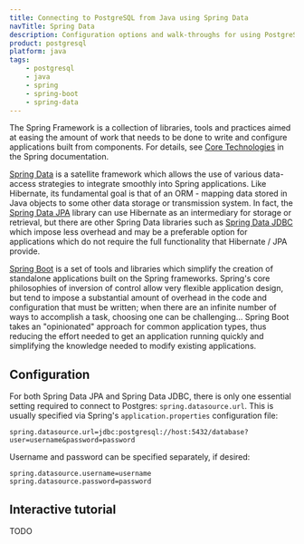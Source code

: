 ```yaml
---
title: Connecting to PostgreSQL from Java using Spring Data
navTitle: Spring Data
description: Configuration options and walk-throughs for using PostgreSQL with Spring Data and Spring Boot
product: postgresql
platform: java
tags:
    - postgresql
    - java
    - spring
    - spring-boot
    - spring-data
---
```


The Spring Framework is a collection of libraries, tools and practices aimed at easing the amount of work that needs to be done to write and configure applications built from components. For details, see [Core Technologies](https://docs.spring.io/spring/docs/current/spring-framework-reference/core.html#beans) in the Spring documentation. 

[Spring Data](https://spring.io/projects/spring-data) is a satellite framework which allows the use of various data-access strategies to integrate smoothly into Spring applications. Like Hibernate, its fundamental goal is that of an ORM - mapping data stored in Java objects to some other data storage or transmission system. In fact, the [Spring Data JPA](https://spring.io/projects/spring-data-jdbc) library can use Hibernate as an intermediary for storage or retrieval, but there are other Spring Data libraries such as [Spring Data JDBC](https://spring.io/projects/spring-data-jdbc) which impose less overhead and may be a preferable option for applications which do not require the full functionality that Hibernate / JPA provide. 

[Spring Boot](https://spring.io/projects/spring-boot) is a set of tools and libraries which simplify the creation of standalone applications built on the Spring frameworks. Spring's core philosophies of inversion of control allow very flexible application design, but tend to impose a substantial amount of overhead in the code and configuration that must be written; when there are an infinite number of ways to accomplish a task, choosing one can be challenging... Spring Boot takes an "opinionated" approach for common application types, thus reducing the effort needed to get an application running quickly and simplifying the knowledge needed to modify existing applications. 

## Configuration

For both Spring Data JPA and Spring Data JDBC, there is only one essential setting required to connect to Postgres: `spring.datasource.url`. This is usually specified via Spring's `application.properties` configuration file:

```
spring.datasource.url=jdbc:postgresql://host:5432/database?user=username&password=password
```

Username and password can be specified separately, if desired:

```
spring.datasource.username=username
spring.datasource.password=password
```

## Interactive tutorial

TODO

